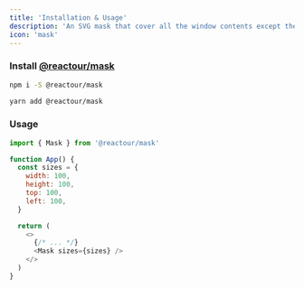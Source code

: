 ```yaml
---
title: 'Installation & Usage'
description: 'An SVG mask that cover all the window contents except the one specified by certain position and sizes values'
icon: 'mask'
---
```


### Install [@reactour/mask](https://www.npmjs.com/package/@reactour/mask)

<CodeGroup>

```bash npm
npm i -S @reactour/mask
```

```bash yarn
yarn add @reactour/mask
```

</CodeGroup>

### Usage

```js
import { Mask } from '@reactour/mask'

function App() {
  const sizes = {
    width: 100,
    height: 100,
    top: 100,
    left: 100,
  }

  return (
    <>
      {/* ... */}
      <Mask sizes={sizes} />
    </>
  )
}
```
